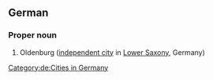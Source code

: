 ==German==
{{wikipedia}}
{{wikipedia|lang=de}}

===Proper noun===
{{de-proper noun|n}}

# Oldenburg ([[independent city]] in [[Lower Saxony]], Germany)

[[Category:de:Cities in Germany]]